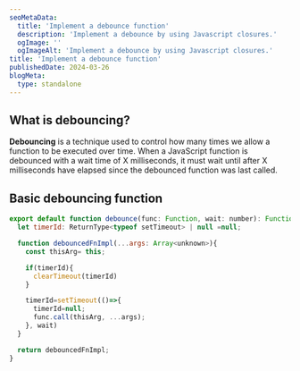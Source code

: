 ```yaml
---
seoMetaData:
  title: 'Implement a debounce function'
  description: 'Implement a debounce by using Javascript closures.'
  ogImage: ''
  ogImageAlt: 'Implement a debounce by using Javascript closures.'
title: 'Implement a debounce function'
publishedDate: 2024-03-26
blogMeta:
  type: standalone
---
```


## What is debouncing?

**Debouncing** is a technique used to control how many times we allow a function to be executed over time. When a JavaScript function is debounced with a wait time of X milliseconds, it must wait until after X milliseconds have elapsed since the debounced function was last called.

## Basic debouncing function

```js
export default function debounce(func: Function, wait: number): Function {
  let timerId: ReturnType<typeof setTimeout> | null =null;

  function debouncedFnImpl(...args: Array<unknown>){
    const thisArg= this;

    if(timerId){
      clearTimeout(timerId)
    }

    timerId=setTimeout(()=>{
      timerId=null;
      func.call(thisArg, ...args);
    }, wait)
  }

  return debouncedFnImpl;
}

```
